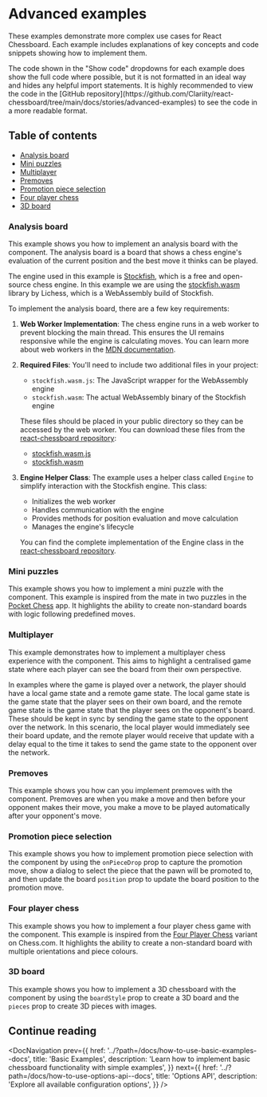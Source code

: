

<Meta title="How to use/Advanced examples" />

# Advanced examples

These examples demonstrate more complex use cases for React Chessboard. Each example includes explanations of key concepts and code snippets showing how to implement them.

<HintMessage>
  The code shown in the "Show code" dropdowns for each example does show the
  full code where possible, but it is not formatted in an ideal way and hides
  any helpful import statements. It is highly recommended to view the code in
  the [GitHub
  repository](https://github.com/Clariity/react-chessboard/tree/main/docs/stories/advanced-examples)
  to see the code in a more readable format.
</HintMessage>

## Table of contents

- [Analysis board](#analysis-board)
- [Mini puzzles](#mini-puzzles)
- [Multiplayer](#multiplayer)
- [Premoves](#premoves)
- [Promotion piece selection](#promotion-piece-selection)
- [Four player chess](#four-player-chess)
- [3D board](#3d-board)

### Analysis board

This example shows you how to implement an analysis board with the component. The analysis board is a board that shows a chess engine's evaluation of the current position and the best move it thinks can be played.

The engine used in this example is [Stockfish](https://stockfishchess.org/), which is a free and open-source chess engine. In this example we are using the [stockfish.wasm](https://github.com/lichess-org/stockfish.wasm) library by Lichess, which is a WebAssembly build of Stockfish.

To implement the analysis board, there are a few key requirements:

1. **Web Worker Implementation**: The chess engine runs in a web worker to prevent blocking the main thread. This ensures the UI remains responsive while the engine is calculating moves. You can learn more about web workers in the [MDN documentation](https://developer.mozilla.org/en-US/docs/Web/API/Web_Workers_API/Using_web_workers).

2. **Required Files**: You'll need to include two additional files in your project:

   - `stockfish.wasm.js`: The JavaScript wrapper for the WebAssembly engine
   - `stockfish.wasm`: The actual WebAssembly binary of the Stockfish engine

   These files should be placed in your public directory so they can be accessed by the web worker. You can download these files from the [react-chessboard repository](https://github.com/Clariity/react-chessboard/tree/main/docs/stockfish):

   - [stockfish.wasm.js](https://github.com/Clariity/react-chessboard/blob/main/docs/stockfish/stockfish.wasm.js)
   - [stockfish.wasm](https://github.com/Clariity/react-chessboard/blob/main/docs/stockfish/stockfish.wasm)

3. **Engine Helper Class**: The example uses a helper class called `Engine` to simplify interaction with the Stockfish engine. This class:

   - Initializes the web worker
   - Handles communication with the engine
   - Provides methods for position evaluation and move calculation
   - Manages the engine's lifecycle

   You can find the complete implementation of the Engine class in the [react-chessboard repository](https://github.com/Clariity/react-chessboard/blob/main/docs/stockfish/engine.ts).

<Canvas of={AnalysisBoardStories.AnalysisBoard} />

### Mini puzzles

This example shows you how to implement a mini puzzle with the component. This example is inspired from the mate in two puzzles in the [Pocket Chess](https://play.google.com/store/apps/details?id=com.dkxqzbfkjt.pocketchess&hl=en_GB&pli=1) app. It highlights the ability to create non-standard boards with logic following predefined moves.

<Canvas of={MiniPuzzlesStories.MiniPuzzles} />

### Multiplayer

This example demonstrates how to implement a multiplayer chess experience with the component. This aims to highlight a centralised game state where each player can see the board from their own perspective.

In examples where the game is played over a network, the player should have a local game state and a remote game state. The local game state is the game state that the player sees on their own board, and the remote game state is the game state that the player sees on the opponent's board. These should be kept in sync by sending the game state to the opponent over the network. In this scenario, the local player would immediately see their board update, and the remote player would receive that update with a delay equal to the time it takes to send the game state to the opponent over the network.

<Canvas of={MultiplayerStories.Multiplayer} />

### Premoves

This example shows you how can you implement premoves with the component. Premoves are when you make a move and then before your opponent makes their move, you make a move to be played automatically after your opponent's move.

<Canvas of={PremovesStories.Premoves} />

### Promotion piece selection

This example shows you how to implement promotion piece selection with the component by using the `onPieceDrop` prop to capture the promotion move, show a dialog to select the piece that the pawn will be promoted to, and then update the board `position` prop to update the board position to the promotion move.

<Canvas of={PiecePromotionStories.PiecePromotion} />

### Four player chess

This example shows you how to implement a four player chess game with the component. This example is inspired from the [Four Player Chess](https://www.chess.com/variants/4-player-chess) variant on Chess.com. It highlights the ability to create a non-standard board with multiple orientations and piece colours.

<Canvas of={FourPlayerChessStories.FourPlayerChess} />

### 3D board

This example shows you how to implement a 3D chessboard with the component by using the `boardStyle` prop to create a 3D board and the `pieces` prop to create 3D pieces with images.

<Canvas of={ThreeDBoardStories.ThreeDBoard} />

## Continue reading

<DocNavigation
  prev={{
    href: '../?path=/docs/how-to-use-basic-examples--docs',
    title: 'Basic Examples',
    description:
      'Learn how to implement basic chessboard functionality with simple examples',
  }}
  next={{
    href: '../?path=/docs/how-to-use-options-api--docs',
    title: 'Options API',
    description: 'Explore all available configuration options',
  }}
/>

